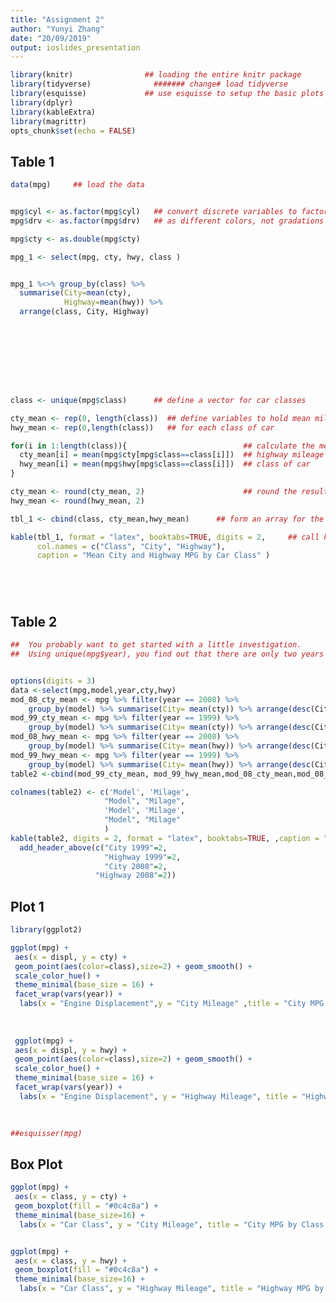 ---
title: "Assignment 2"
author: "Yunyi Zhang"
date: "20/09/2019"
output: ioslides_presentation
---

```{r setup, include=FALSE}
library(knitr)                ## loading the entire knitr package
library(tidyverse)              ####### change# load tidyverse
library(esquisse)             ## use esquisse to setup the basic plots
library(dplyr)
library(kableExtra)
library(magrittr)
opts_chunk$set(echo = FALSE)
```



## Table 1

```{r, fig_width=6, fig_height=4, echo=FALSE}

data(mpg)     ## load the data


mpg$cyl <- as.factor(mpg$cyl)   ## convert discrete variables to factors so that they plot
mpg$drv <- as.factor(mpg$drv)   ## as different colors, not gradations of one color

mpg$cty <- as.double(mpg$cty)

mpg_1 <- select(mpg, cty, hwy, class )


mpg_1 %<>% group_by(class) %>% 
  summarise(City=mean(cty),
            Highway=mean(hwy)) %>% 
  arrange(class, City, Highway) 








                                
class <- unique(mpg$class)      ## define a vector for car classes

cty_mean <- rep(0, length(class))  ## define variables to hold mean mileage
hwy_mean <- rep(0,length(class))   ## for each class of car

for(i in 1:length(class)){                          ## calculate the mean city and 
  cty_mean[i] = mean(mpg$cty[mpg$class==class[i]])  ## highway mileage for each 
  hwy_mean[i] = mean(mpg$hwy[mpg$class==class[i]])  ## class of car
}

cty_mean <- round(cty_mean, 2)                      ## round the results to 2 decimal pla
hwy_mean <- round(hwy_mean, 2)

tbl_1 <- cbind(class, cty_mean,hwy_mean)      ## form an array for the table

kable(tbl_1, format = "latex", booktabs=TRUE, digits = 2,     ## call kable to make the table
      col.names = c("Class", "City", "Highway"), 
      caption = "Mean City and Highway MPG by Car Class" )      






```
## Table 2

```{r, fig_width=6, fig_height=4, echo=FALSE}

##  You probably want to get started with a little investigation. 
##  Using unique(mpg$year), you find out that there are only two years - 1999, 2008.


options(digits = 3)
data <-select(mpg,model,year,cty,hwy)
mod_08_cty_mean <- mpg %>% filter(year == 2008) %>%
    group_by(model) %>% summarise(City= mean(cty)) %>% arrange(desc(City)) %>%   head(3)
mod_99_cty_mean <- mpg %>% filter(year == 1999) %>%
    group_by(model) %>% summarise(City= mean(cty)) %>% arrange(desc(City)) %>%   head(3)
mod_08_hwy_mean <- mpg %>% filter(year == 2008) %>%
    group_by(model) %>% summarise(City= mean(hwy)) %>% arrange(desc(City)) %>%   head(3)
mod_99_hwy_mean <- mpg %>% filter(year == 1999) %>%
    group_by(model) %>% summarise(City= mean(hwy)) %>% arrange(desc(City)) %>%   head(3)
table2 <-cbind(mod_99_cty_mean, mod_99_hwy_mean,mod_08_cty_mean,mod_08_hwy_mean)

colnames(table2) <- c('Model', 'Milage', 
                     "Model", "Milage",
                     'Model', 'Milage',
                     "Model", "Milage"
                     )
kable(table2, digits = 2, format = "latex", booktabs=TRUE, ,caption = "Top 3 MPG Performing Cars: 1999, 2008") %>% kable_styling(latex_options = 'hold_position',font_size = 12,full_width = T,position = "center") %>%
  add_header_above(c("City 1999"=2, 
                     "Highway 1999"=2,
                     "City 2008"=2,
                   "Highway 2008"=2))

```
## Plot 1

```{r,echo=FALSE}





library(ggplot2)

ggplot(mpg) +
 aes(x = displ, y = cty) +
 geom_point(aes(color=class),size=2) + geom_smooth() +
 scale_color_hue() +
 theme_minimal(base_size = 16) +
 facet_wrap(vars(year)) + 
  labs(x = "Engine Displacement",y = "City Mileage" ,title = "City MPG by Class of Car: 1999, 2008")
 
 
 
 ggplot(mpg) +
 aes(x = displ, y = hwy) +
 geom_point(aes(color=class),size=2) + geom_smooth() +
 scale_color_hue() +
 theme_minimal(base_size = 16) +
 facet_wrap(vars(year)) + 
  labs(x = "Engine Displacement", y = "Highway Mileage", title = "Highway MPG by Class of Car: 1999, 2008")
 
 

##esquisser(mpg)

```

## Box Plot

```{r,echo=FALSE}



ggplot(mpg) +
 aes(x = class, y = cty) +
 geom_boxplot(fill = "#0c4c8a") +
 theme_minimal(base_size=16) +
  labs(x = "Car Class", y = "City Mileage", title = "City MPG by Class of Car: 1999, 2008")


ggplot(mpg) +
 aes(x = class, y = hwy) +
 geom_boxplot(fill = "#0c4c8a") +
 theme_minimal(base_size=16) +
  labs(x = "Car Class", y = "Highway Mileage", title = "Highway MPG by Class of Car: 1999, 2008")





```